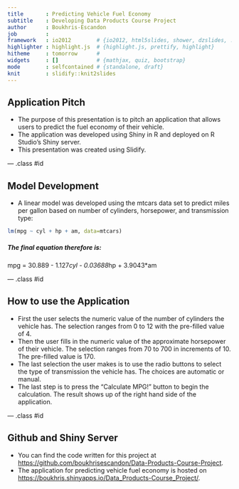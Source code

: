 ```yaml
---
title       : Predicting Vehicle Fuel Economy
subtitle    : Developing Data Products Course Project
author      : Boukhris-Escandon
job         : 
framework   : io2012        # {io2012, html5slides, shower, dzslides, ...}
highlighter : highlight.js  # {highlight.js, prettify, highlight}
hitheme     : tomorrow      # 
widgets     : []            # {mathjax, quiz, bootstrap}
mode        : selfcontained # {standalone, draft}
knit        : slidify::knit2slides
---
```


## Application Pitch

* The purpose of this presentation is to pitch an application that allows users to predict the fuel economy of their vehicle.
* The application was developed using Shiny in R and deployed on R Studio's Shiny server.
* This presentation was created using Slidify.

--- .class #id 

## Model Development

* A linear model was developed using the mtcars data set to predict miles per gallon based on number of cylinders, horsepower, and transmission type:

```r
lm(mpg ~ cyl + hp + am, data=mtcars)
```

##### The final equation therefore is:

mpg = 30.889 - 1.127*cyl - 0.03688*hp + 3.9043*am


--- .class #id 

## How to use the Application

* First the user selects the numeric value of the number of cylinders the vehicle has. The selection ranges from 0 to 12 with the pre-filled value of 4.
* Then the user fills in the numeric value of the approximate horsepower of their vehicle. The selection ranges from 70 to 700 in increments of 10. The pre-filled value is 170.
* The last selection the user makes is to use the radio buttons to select the type of transmission the vehicle has. The choices are automatic or manual.
* The last step is to press the "Calculate MPG!" button to begin the calculation. The result shows up of the right hand side of the application.


--- .class #id 

## Github and Shiny Server

* You can find the code written for this project at [https://github.com/boukhrisescandon/Data-Products-Course-Project](https://github.com/boukhrisescandon/Data-Products-Course-Project). 
* The application for predicting vehicle fuel economy is hosted on [https://boukhris.shinyapps.io/Data_Products-Course_Project/](https://boukhris.shinyapps.io/Data_Products-Course_Project/).



